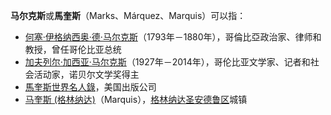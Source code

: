 '''马尔克斯'''或'''馬奎斯'''（Marks、Márquez、Marquis）可以指：

*[[何塞·伊格纳西奥·德·马尔克斯|何塞·伊格纳西奥·德·马尔克斯]]（1793年－1880年），哥倫比亞政治家、律师和教授，曾任哥伦比亚总统
*[[加夫列尔·加西亚·马尔克斯|加夫列尔·加西亚·马尔克斯]]（1927年－2014年），哥伦比亚文学家、记者和社会活动家，诺贝尔文学奖得主
*[[馬奎斯世界名人錄|馬奎斯世界名人錄]]，美国出版公司
*[[马奎斯_(格林纳达)|马奎斯 (格林纳达)]]（Marquis），[[格林纳达|格林纳达]][[圣安德鲁区_(格林纳达)|圣安德鲁区]]城镇

{{Disambig|Cat=四字消歧义}}